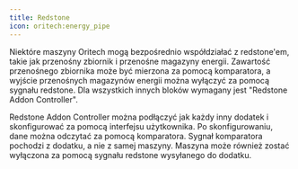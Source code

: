 ```yaml
---
title: Redstone
icon: oritech:energy_pipe
---
```


Niektóre maszyny Oritech mogą bezpośrednio współdziałać z redstone'em, takie jak przenośny zbiornik i przenośne magazyny energii.
Zawartość przenośnego zbiornika może być mierzona za pomocą komparatora, a wyjście przenośnych magazynów energii można wyłączyć za pomocą sygnału redstone.
Dla wszystkich innych bloków wymagany jest "Redstone Addon Controller".

Redstone Addon Controller można podłączyć jak każdy inny dodatek i skonfigurować za pomocą interfejsu użytkownika. Po skonfigurowaniu, dane można odczytać za pomocą komparatora.
Sygnał komparatora pochodzi z dodatku, a nie z samej maszyny. Maszyna może również zostać wyłączona za pomocą sygnału redstone wysyłanego do dodatku.
